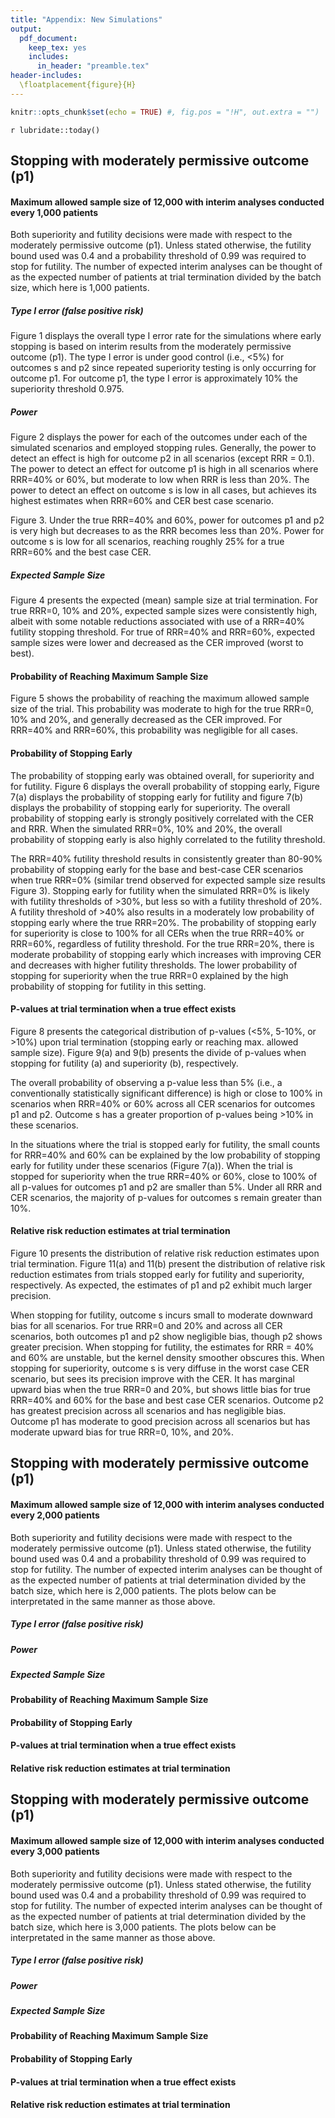 ```yaml
---
title: "Appendix: New Simulations"
output:
  pdf_document:
    keep_tex: yes
    includes:
      in_header: "preamble.tex"
header-includes:
  \floatplacement{figure}{H}
---
```


```r
knitr::opts_chunk$set(echo = TRUE) #, fig.pos = "!H", out.extra = "")
```

`r lubridate::today()`

## Stopping with moderately permissive outcome (p1)
#### Maximum allowed sample size of 12,000 with interim analyses conducted every 1,000 patients

Both superiority and futility decisions were made with respect to the moderately permissive outcome (p1).  Unless stated otherwise, the futility bound used was 0.4 and a probability threshold of 0.99 was required to stop for futility.  The number of expected interim analyses can be thought of as the expected number of patients at trial termination divided by the batch size, which here is 1,000 patients.

##### Type I error (false positive risk)

Figure 1 displays the overall type I error rate for the simulations where early stopping is based on interim results from the moderately permissive outcome (p1). The type I error is under good control (i.e., <5%) for outcomes s and p2 since repeated superiority testing is only occurring for outcome p1. For outcome p1, the type I error is approximately 10% the superiority threshold 0.975. 

\captionsetup[figure]{font=small,labelfont=small}

\begin{figure}
  \caption{Overall type I error rate based on moderately permissive (p1) outcome based stopping rules.Observed type one error rate for each outcome is
  presented by colored bars (see legend). Results by the three categories of control event rates are by rows. Results by the futility thresholds are
  presented on the x-axis.}
  \includegraphics{../p1_plots/batch_size_nb_1000/type_1_error_p1.png}
\end{figure}

##### Power

Figure 2 displays the power for each of the outcomes under each of the simulated scenarios and employed stopping rules. Generally, the power to detect an effect is high for outcome p2 in all scenarios (except RRR = 0.1). The power to detect an effect for outcome p1 is high in all scenarios where RRR=40% or 60%, but moderate to low when RRR is less than 20%. The power to detect an effect on outcome s is low in all cases, but achieves its highest estimates when RRR=60% and CER best case scenario.

\begin{figure}
  \caption{Power under the three relative risk reductions (RRR - upper column label) for each of the outcomes (lower column labels). 
  Power estimates by control event rates are presented by the rows. Power estimates by the futility thresholds are presented by the bar color (see legend).}
  \includegraphics{../p1_plots/batch_size_nb_1000/power_all_p1.png}
\end{figure}

Figure 3. Under the true RRR=40% and 60%, power for outcomes p1 and p2 is very high but decreases to as the RRR becomes less than 20%. Power for outcome s is low for all scenarios, reaching roughly 25% for a true RRR=60% and the best case CER.

\begin{figure}
  \caption{Power under the three relative risk reductions (RRR - upper column label) for each of the outcomes (lower
  column labels or legend). Observed power for each outcome is presented by colored bars. Power estimates by control
  event rates are presented by the rows and correspond to a superiority threshold of 0.975.}
  \includegraphics{../p1_plots/batch_size_nb_1000/power_p1.png}
\end{figure}

##### Expected Sample Size

Figure 4 presents the expected (mean) sample size at trial termination. For true RRR=0, 10% and 20%, expected sample sizes were consistently high, albeit with some notable reductions associated with use of a RRR=40% futility stopping threshold. For true of RRR=40% and RRR=60%, expected sample sizes were lower and decreased as the CER improved (worst to best).

\begin{figure}
  \caption{Expected sample size at trial termination. Results by control event scenarios are presented by rows. Results
  by relative risk reductions are presented by columns. Results by futility thresholds are presented by the color of the bars (see legend).}
  \includegraphics{../p1_plots/batch_size_nb_1000/exp_sample_size_p1.png}
\end{figure}

#### Probability of Reaching Maximum Sample Size

Figure 5 shows the probability of reaching the maximum allowed sample size of the trial.  This probability was moderate to high for the true RRR=0, 10% and 20%, and generally decreased as the CER improved.  For RRR=40% and RRR=60%, this probability was negligible for all cases.

\begin{figure}
  \caption{Probability of reaching maximum sample size for the three control event rates (CER – rows), four relative
  risk reductions (RRR – columns), and three futility thresholds (legend).}
  \includegraphics{../p1_plots/batch_size_nb_1000/prob_reach_max_size_p1.png}
\end{figure}

#### Probability of Stopping Early

The probability of stopping early was obtained overall, for superiority and for futility. Figure 6 displays the overall probability of stopping early, Figure 7(a) displays the probability of stopping early for futility and figure 7(b) displays the probability of stopping early for superiority. The overall probability of stopping early is strongly positively correlated with the CER and RRR. When the simulated RRR=0%, 10% and 20%, the overall probability of stopping early is also highly correlated to the futility threshold. 

\begin{figure}
  \caption{Probability of stopping early due to futility or superiority for the three control event rates (CER – rows),
  four relative risk reductions (RRR – columns), three superiority thresholds (x axis) and three futility thresholds
  (legend).}
  \includegraphics{../p1_plots/batch_size_nb_1000/prob_stop_early_p1.png}
\end{figure}

The RRR=40% futility threshold results in consistently greater than 80-90% probability of stopping early for the base and best-case CER scenarios when true RRR=0% (similar trend observed for expected sample size results Figure 3). Stopping early for futility when the simulated RRR=0% is likely with futility thresholds of >30%, but less so with a futility threshold of 20%. A futility threshold of >40% also results in a moderately low probability of stopping early where the true RRR=20%. The probability of stopping early for superiority is close to 100% for all CERs when the true RRR=40% or RRR=60%, regardless of futility threshold.  For the true RRR=20%, there is moderate probability of stopping early which increases with improving CER and decreases with higher futility thresholds. The lower probability of stopping for superiority when the true RRR=0 explained by the high probability of stopping for futility in this setting. 

\begin{figure}
\centering
  \caption{Probability of stopping early due to futility, and stopping early due to superiority. Stopping probabilities
  are presented for the three control event rates (CER – rows), four relative risk reductions (RRR – columns), and three futility thresholds (legend).}
  \label{fig:fig}
  \begin{subfigure}{0.8\textwidth}
    \centering
    \caption{}
    \includegraphics{../p1_plots/batch_size_nb_1000/prob_stop_early_fut_p1.png}
  \end{subfigure}
  \begin{subfigure}{0.8\textwidth}
    \centering
    \caption{}
    \includegraphics{../p1_plots/batch_size_nb_1000/prob_stop_early_sup_p1.png}
  \end{subfigure}
\end{figure}

#### P-values at trial termination when a true effect exists

Figure 8 presents the categorical distribution of p-values (<5%, 5-10%, or >10%) upon trial termination (stopping early or reaching max. allowed sample size). Figure 9(a) and 9(b) presents the divide of p-values when stopping for futility (a) and superiority (b), respectively.

The overall probability of observing a p-value less than 5% (i.e., a conventionally statistically significant difference) is high or close to 100% in scenarios when RRR=40% or 60% across all CER scenarios for outcomes p1 and p2. Outcome s has a greater proportion of p-values being >10% in these scenarios.

\begin{figure}
  \caption{Overall probability at trial termination that the p-value (from Fisher’s exact test) at termination of the
  trial is below 5\%, between 5\% and 10\% and greater than 10\%. The rows represent the three control even rate scenarios
  and the three columns present the three relative risk reduction scenarios.}
  \includegraphics{../p1_plots/batch_size_nb_1000/pvalue_p1.png}
\end{figure}

In the situations where the trial is stopped early for futility, the small counts for RRR=40% and 60% can be explained by the low probability of stopping early for futility under these scenarios (Figure 7(a)). When the trial is stopped for superiority when the true RRR=40% or 60%, close to 100% of all p-values for outcomes p1 and p2 are smaller than 5%.  Under all RRR and CER scenarios, the majority of p-values for outcomes s remain greater than 10%. 

\begin{figure}
\centering
  \caption{Probability that the p-value (from Fisher’s exact test) at termination of the trial is below 5\%, between 5\%
  and 10\% and greater than 10\% for cases where trial was (a) stopped for futility; (b) stopped for superiority. The
  rows represent the three control even rate scenarios and the three columns present the three relative risk reduction
  scenarios. Note: the denominator in each figure is the number of simulations (not the number of trials stopped for
  futility (a) or superiority (b), and thus, the proportions do not add up to 100\% within one figure. Further, (a) and
  (b) do not include simulations where the trial went to the max. allowed sample size. The bars should be interpreted
  with respect to the relative proportion that fit in each category.}
  \begin{subfigure}{0.8\textwidth}
    \centering
    \caption{}
    \includegraphics{../p1_plots/batch_size_nb_1000/pvalue_fut_p1.png}
  \end{subfigure}
  \bigbreak
  \begin{subfigure}{0.8\textwidth}
    \centering
    \caption{}
    \includegraphics{../p1_plots/batch_size_nb_1000/pvalue_sup_p1.png}
  \end{subfigure}
\end{figure}

#### Relative risk reduction estimates at trial termination

Figure 10 presents the distribution of relative risk reduction estimates upon trial termination. Figure 11(a) and 11(b) present the distribution of relative risk reduction estimates from trials stopped early for futility and superiority, respectively. As expected, the estimates of p1 and p2 exhibit much larger precision.

\begin{figure}
  \caption{Distribution of relative risk reduction estimates (smoothed by a kernel density estimator) for the three
  control event rates (CER – rows), four relative risk reductions (RRR – columns) and the three outcomes (legend).}
  \includegraphics{../p1_plots/batch_size_nb_1000/RRRhat_p1.png}
\end{figure}

When stopping for futility, outcome s incurs small to moderate downward bias for all scenarios.  For true RRR=0 and 20% and across all CER scenarios, both outcomes p1 and p2 show negligible bias, though p2 shows greater precision.  When stopping for futility, the estimates for RRR = 40% and 60% are unstable, but the kernel density smoother obscures this. When stopping for superiority, outcome s is very diffuse in the worst case CER scenario, but sees its precision improve with the CER.  It has marginal upward bias when the true RRR=0 and 20%, but shows little bias for true RRR=40% and 60% for the base and best case CER scenarios.  Outcome p2 has greatest precision across all scenarios and has negligible bias.  Outcome p1 has moderate to good precision across all scenarios but has moderate upward bias for true RRR=0, 10%, and 20%.

\begin{figure}
\centering
  \caption{Distribution of relative risk reduction estimates after stopping early for (a) futility; (b) superiority.
  Results are presented for the three control event rates by rows, four relative risk reductions (by columns) and the
  three outcomes (legend).}
  \begin{subfigure}{0.8\textwidth}
    \centering
    \caption{}
    \includegraphics{../p1_plots/batch_size_nb_1000/RRRhat_fut_p1.png}
  \end{subfigure}
  \bigbreak
  \begin{subfigure}{0.8\textwidth}
    \centering
    \caption{}
    \includegraphics{../p1_plots/batch_size_nb_1000/RRRhat_sup_p1.png}
  \end{subfigure}
\end{figure}

## Stopping with moderately permissive outcome (p1)
#### Maximum allowed sample size of 12,000 with interim analyses conducted every 2,000 patients

Both superiority and futility decisions were made with respect to the moderately permissive outcome (p1).  Unless stated otherwise, the futility bound used was 0.4 and a probability threshold of 0.99 was required to stop for futility.  The number of expected interim analyses can be thought of as the expected number of patients at trial determination divided by the batch size, which here is 2,000 patients.  The plots below can be interpretated in the same manner as those above.

##### Type I error (false positive risk)

\captionsetup[figure]{font=small,labelfont=small}

\begin{figure}
  \caption{Overall type I error rate based on moderately permissive (p1) outcome based stopping rules.Observed type one error rate for each outcome is
  presented by colored bars (see legend). Results by the three categories of control event rates are by rows. Results by the futility thresholds are
  presented on the x-axis.}
  \includegraphics{../p1_plots/batch_size_nb_2000/type_1_error_p1.png}
\end{figure}

##### Power

\begin{figure}
  \caption{Power under the three relative risk reductions (RRR - upper column label) for each of the outcomes (lower column labels). 
  Power estimates by control event rates are presented by the rows. Power estimates by the futility thresholds are presented by the bar color (see legend).}
  \includegraphics{../p1_plots/batch_size_nb_2000/power_all_p1.png}
\end{figure}

\begin{figure}
  \caption{Power under the three relative risk reductions (RRR - upper column label) for each of the outcomes (lower
  column labels or legend). Observed power for each outcome is presented by colored bars. Power estimates by control
  event rates are presented by the rows and correspond to a superiority threshold of 0.975.}
  \includegraphics{../p1_plots/batch_size_nb_2000/power_p1.png}
\end{figure}

##### Expected Sample Size

\begin{figure}
  \caption{Expected sample size at trial termination. Results by control event scenarios are presented by rows. Results
  by relative risk reductions are presented by columns. Results by futility thresholds are presented by the color of the bars (see legend).}
  \includegraphics{../p1_plots/batch_size_nb_2000/exp_sample_size_p1.png}
\end{figure}

#### Probability of Reaching Maximum Sample Size

\begin{figure}
  \caption{Probability of reaching maximum sample size for the three control event rates (CER – rows), four relative
  risk reductions (RRR – columns), and three futility thresholds (legend).}
  \includegraphics{../p1_plots/batch_size_nb_2000/prob_reach_max_size_p1.png}
\end{figure}

#### Probability of Stopping Early

\begin{figure}
  \caption{Probability of stopping early due to futility or superiority for the three control event rates (CER – rows),
  four relative risk reductions (RRR – columns), three superiority thresholds (x axis) and three futility thresholds
  (legend).}
  \includegraphics{../p1_plots/batch_size_nb_2000/prob_stop_early_p1.png}
\end{figure}

\begin{figure}
\centering
  \caption{Probability of stopping early due to futility, and stopping early due to superiority. Stopping probabilities
  are presented for the three control event rates (CER – rows), four relative risk reductions (RRR – columns), and three futility thresholds (legend).}
  \label{fig:fig}
  \begin{subfigure}{0.8\textwidth}
    \centering
    \caption{}
    \includegraphics{../p1_plots/batch_size_nb_2000/prob_stop_early_fut_p1.png}
  \end{subfigure}
  \begin{subfigure}{0.8\textwidth}
    \centering
    \caption{}
    \includegraphics{../p1_plots/batch_size_nb_2000/prob_stop_early_sup_p1.png}
  \end{subfigure}
\end{figure}

#### P-values at trial termination when a true effect exists

\begin{figure}
  \caption{Overall probability at trial termination that the p-value (from Fisher’s exact test) at termination of the
  trial is below 5\%, between 5\% and 10\% and greater than 10\%. The rows represent the three control even rate scenarios
  and the three columns present the three relative risk reduction scenarios.}
  \includegraphics{../p1_plots/batch_size_nb_2000/pvalue_p1.png}
\end{figure}

\begin{figure}
\centering
  \caption{Probability that the p-value (from Fisher’s exact test) at termination of the trial is below 5\%, between 5\%
  and 10\% and greater than 10\% for cases where trial was (a) stopped for futility; (b) stopped for superiority. The
  rows represent the three control even rate scenarios and the three columns present the three relative risk reduction
  scenarios. Note: the denominator in each figure is the number of simulations (not the number of trials stopped for
  futility (a) or superiority (b), and thus, the proportions do not add up to 100\% within one figure. Further, (a) and
  (b) do not include simulations where the trial went to the max. allowed sample size. The bars should be interpreted
  with respect to the relative proportion that fit in each category.}
  \begin{subfigure}{0.8\textwidth}
    \centering
    \caption{}
    \includegraphics{../p1_plots/batch_size_nb_2000/pvalue_fut_p1.png}
  \end{subfigure}
  \bigbreak
  \begin{subfigure}{0.8\textwidth}
    \centering
    \caption{}
    \includegraphics{../p1_plots/batch_size_nb_2000/pvalue_sup_p1.png}
  \end{subfigure}
\end{figure}

#### Relative risk reduction estimates at trial termination

\begin{figure}
  \caption{Distribution of relative risk reduction estimates (smoothed by a kernel density estimator) for the three
  control event rates (CER – rows), four relative risk reductions (RRR – columns) and the three outcomes (legend).}
  \includegraphics{../p1_plots/batch_size_nb_2000/RRRhat_p1.png}
\end{figure}

\begin{figure}
\centering
  \caption{Distribution of relative risk reduction estimates after stopping early for (a) futility; (b) superiority.
  Results are presented for the three control event rates by rows, four relative risk reductions (by columns) and the
  three outcomes (legend).}
  \begin{subfigure}{0.8\textwidth}
    \centering
    \caption{}
    \includegraphics{../p1_plots/batch_size_nb_2000/RRRhat_fut_p1.png}
  \end{subfigure}
  \bigbreak
  \begin{subfigure}{0.8\textwidth}
    \centering
    \caption{}
    \includegraphics{../p1_plots/batch_size_nb_2000/RRRhat_sup_p1.png}
  \end{subfigure}
\end{figure}


## Stopping with moderately permissive outcome (p1)
#### Maximum allowed sample size of 12,000 with interim analyses conducted every 3,000 patients

Both superiority and futility decisions were made with respect to the moderately permissive outcome (p1).  Unless stated otherwise, the futility bound used was 0.4 and a probability threshold of 0.99 was required to stop for futility.  The number of expected interim analyses can be thought of as the expected number of patients at trial determination divided by the batch size, which here is 3,000 patients.  The plots below can be interpretated in the same manner as those above.

##### Type I error (false positive risk)

\captionsetup[figure]{font=small,labelfont=small}

\begin{figure}
  \caption{Overall type I error rate based on moderately permissive (p1) outcome based stopping rules.Observed type one error rate for each outcome is
  presented by colored bars (see legend). Results by the three categories of control event rates are by rows. Results by the futility thresholds are
  presented on the x-axis.}
  \includegraphics{../p1_plots/batch_size_nb_3000/type_1_error_p1.png}
\end{figure}

##### Power

\begin{figure}
  \caption{Power under the three relative risk reductions (RRR - upper column label) for each of the outcomes (lower column labels). 
  Power estimates by control event rates are presented by the rows. Power estimates by the futility thresholds are presented by the bar color (see legend).}
  \includegraphics{../p1_plots/batch_size_nb_3000/power_all_p1.png}
\end{figure}

\begin{figure}
  \caption{Power under the three relative risk reductions (RRR - upper column label) for each of the outcomes (lower
  column labels or legend). Observed power for each outcome is presented by colored bars. Power estimates by control
  event rates are presented by the rows and correspond to a superiority threshold of 0.975.}
  \includegraphics{../p1_plots/batch_size_nb_3000/power_p1.png}
\end{figure}

##### Expected Sample Size

\begin{figure}
  \caption{Expected sample size at trial termination. Results by control event scenarios are presented by rows. Results
  by relative risk reductions are presented by columns. Results by futility thresholds are presented by the color of the bars (see legend).}
  \includegraphics{../p1_plots/batch_size_nb_3000/exp_sample_size_p1.png}
\end{figure}

#### Probability of Reaching Maximum Sample Size

\begin{figure}
  \caption{Probability of reaching maximum sample size for the three control event rates (CER – rows), four relative
  risk reductions (RRR – columns), and three futility thresholds (legend).}
  \includegraphics{../p1_plots/batch_size_nb_3000/prob_reach_max_size_p1.png}
\end{figure}

#### Probability of Stopping Early

\begin{figure}
  \caption{Probability of stopping early due to futility or superiority for the three control event rates (CER – rows),
  four relative risk reductions (RRR – columns), three superiority thresholds (x axis) and three futility thresholds
  (legend).}
  \includegraphics{../p1_plots/batch_size_nb_3000/prob_stop_early_p1.png}
\end{figure}

\begin{figure}
\centering
  \caption{Probability of stopping early due to futility, and stopping early due to superiority. Stopping probabilities
  are presented for the three control event rates (CER – rows), four relative risk reductions (RRR – columns), and three futility thresholds (legend).}
  \label{fig:fig}
  \begin{subfigure}{0.8\textwidth}
    \centering
    \caption{}
    \includegraphics{../p1_plots/batch_size_nb_3000/prob_stop_early_fut_p1.png}
  \end{subfigure}
  \begin{subfigure}{0.8\textwidth}
    \centering
    \caption{}
    \includegraphics{../p1_plots/batch_size_nb_3000/prob_stop_early_sup_p1.png}
  \end{subfigure}
\end{figure}

#### P-values at trial termination when a true effect exists

\begin{figure}
  \caption{Overall probability at trial termination that the p-value (from Fisher’s exact test) at termination of the
  trial is below 5\%, between 5\% and 10\% and greater than 10\%. The rows represent the three control even rate scenarios
  and the three columns present the three relative risk reduction scenarios.}
  \includegraphics{../p1_plots/batch_size_nb_3000/pvalue_p1.png}
\end{figure}

\begin{figure}
\centering
  \caption{Probability that the p-value (from Fisher’s exact test) at termination of the trial is below 5\%, between 5\%
  and 10\% and greater than 10\% for cases where trial was (a) stopped for futility; (b) stopped for superiority. The
  rows represent the three control even rate scenarios and the three columns present the three relative risk reduction
  scenarios. Note: the denominator in each figure is the number of simulations (not the number of trials stopped for
  futility (a) or superiority (b), and thus, the proportions do not add up to 100\% within one figure. Further, (a) and
  (b) do not include simulations where the trial went to the max. allowed sample size. The bars should be interpreted
  with respect to the relative proportion that fit in each category.}
  \begin{subfigure}{0.8\textwidth}
    \centering
    \caption{}
    \includegraphics{../p1_plots/batch_size_nb_3000/pvalue_fut_p1.png}
  \end{subfigure}
  \bigbreak
  \begin{subfigure}{0.8\textwidth}
    \centering
    \caption{}
    \includegraphics{../p1_plots/batch_size_nb_3000/pvalue_sup_p1.png}
  \end{subfigure}
\end{figure}

#### Relative risk reduction estimates at trial termination

\begin{figure}
  \caption{Distribution of relative risk reduction estimates (smoothed by a kernel density estimator) for the three
  control event rates (CER – rows), four relative risk reductions (RRR – columns) and the three outcomes (legend).}
  \includegraphics{../p1_plots/batch_size_nb_3000/RRRhat_p1.png}
\end{figure}

\begin{figure}
\centering
  \caption{Distribution of relative risk reduction estimates after stopping early for (a) futility; (b) superiority.
  Results are presented for the three control event rates by rows, four relative risk reductions (by columns) and the
  three outcomes (legend).}
  \begin{subfigure}{0.8\textwidth}
    \centering
    \caption{}
    \includegraphics{../p1_plots/batch_size_nb_3000/RRRhat_fut_p1.png}
  \end{subfigure}
  \bigbreak
  \begin{subfigure}{0.8\textwidth}
    \centering
    \caption{}
    \includegraphics{../p1_plots/batch_size_nb_3000/RRRhat_sup_p1.png}
  \end{subfigure}
\end{figure}

